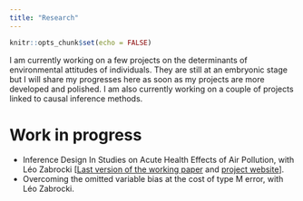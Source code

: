 ```yaml
---
title: "Research"
---
```


```r
knitr::opts_chunk$set(echo = FALSE)
```

I am currently working on a few projects on the determinants of environmental attitudes of individuals. They are still at an embryonic stage but I will share my progresses here as soon as my projects are more developed and polished. I am also currently working on a couple of projects linked to causal inference methods.

# Work in progress

- Inference Design In Studies on Acute Health Effects of Air Pollution, with Léo Zabrocki [[Last version of the working paper](https://vincentbagilet.github.io/inference_pollution/paper.pdf) and [project website](https://vincentbagilet.github.io/inference_pollution/)].
- Overcoming the omitted variable bias at the cost of type M error, with Léo Zabrocki.

